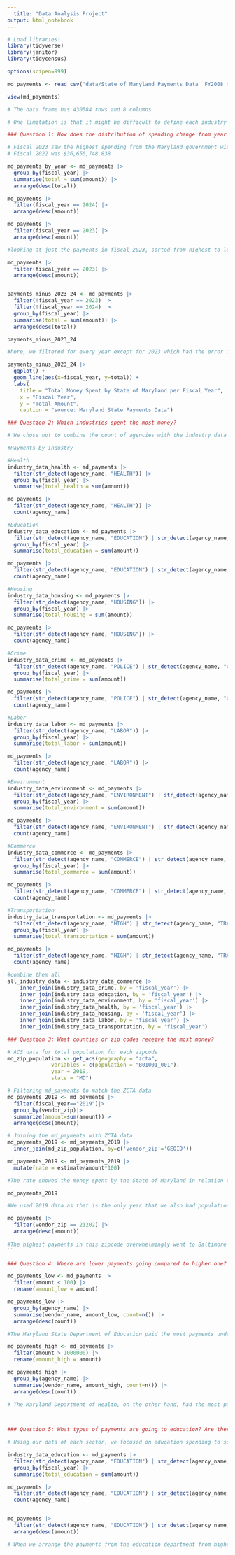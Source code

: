 ```yaml
---
  title: "Data Analysis Project"
output: html_notebook
---
```


```r
# Load libraries!
library(tidyverse)
library(janitor)
library(tidycensus)

options(scipen=999)
```

```r
md_payments <- read_csv("data/State_of_Maryland_Payments_Data__FY2008_to_FY2024.csv") |> clean_names()

view(md_payments)

# The data frame has 430584 rows and 8 columns

# One limitation is that it might be difficult to define each industry just based on agency, and we do not know what each code in the category column means or stands for. In terms sof timeframe, we do not have limitations as our data spans from 2008 to 2024.

```

```r
### Question 1: How does the distribution of spending change from year to year?

# Fiscal 2023 saw the highest spending from the Maryland government with $193,756,398,403 paid.
# Fiscal 2022 was $36,656,748,838	

md_payments_by_year <- md_payments |>
  group_by(fiscal_year) |>
  summarise(total = sum(amount)) |>
  arrange(desc(total)) 

md_payments |>
  filter(fiscal_year == 2024) |>
  arrange(desc(amount)) 

md_payments |>
  filter(fiscal_year == 2023) |>
  arrange(desc(amount)) 

#looking at just the payments in fiscal 2023, sorted from highest to lowest, payments are repeated five times so they are counted five times, which is why the total money seems to be so high. The agency name, vendor name and amount are the exact same, and each is repeated the same amount so we believe this is a data entry error that made its way into the dataset.

md_payments |>
  filter(fiscal_year == 2023) |>
  arrange(desc(amount))


payments_minus_2023_24 <- md_payments |>
  filter(!fiscal_year == 2023) |>
  filter(!fiscal_year == 2024) |>
  group_by(fiscal_year) |>
  summarise(total = sum(amount)) |>
  arrange(desc(total)) 

payments_minus_2023_24

#here, we filtered for every year except for 2023 which had the error in the data to then visualize how spending changed from year to year. We also took out fiscal 2024 because the fiscal year has not ended yet.

payments_minus_2023_24 |>
  ggplot() + 
  geom_line(aes(x=fiscal_year, y=total)) +
  labs(
    title = "Total Money Spent by State of Maryland per Fiscal Year",
    x = "Fiscal Year",
    y = "Total Amount",
    caption = "source: Maryland State Payments Data") 


```

```r
### Question 2: Which industries spent the most money?

# We chose not to combine the count of agencies with the industry data to visibly see the different agencies that were included in each str_detect. This allowed us to view what was counted and have a more reliable and understandable dataset.

#Payments by industry

#Health
industry_data_health <- md_payments |>
  filter(str_detect(agency_name, "HEALTH")) |>
  group_by(fiscal_year) |>
  summarise(total_health = sum(amount))

md_payments |>
  filter(str_detect(agency_name, "HEALTH")) |>
  count(agency_name)

#Education
industry_data_education <- md_payments |>
  filter(str_detect(agency_name, "EDUCATION") | str_detect(agency_name, "SCHOOL")) |>
  group_by(fiscal_year) |>
  summarise(total_education = sum(amount))

md_payments |>
  filter(str_detect(agency_name, "EDUCATION") | str_detect(agency_name, "SCHOOL")) |>
  count(agency_name)

#Housing
industry_data_housing <- md_payments |>
  filter(str_detect(agency_name, "HOUSING")) |>
  group_by(fiscal_year) |>
  summarise(total_housing = sum(amount))

md_payments |>
  filter(str_detect(agency_name, "HOUSING")) |>
  count(agency_name)

#Crime
industry_data_crime <- md_payments |>
  filter(str_detect(agency_name, "POLICE") | str_detect(agency_name, "CRIME") | str_detect(agency_name, "SAFETY")) |>
  group_by(fiscal_year) |>
  summarise(total_crime = sum(amount))

md_payments |>
  filter(str_detect(agency_name, "POLICE") | str_detect(agency_name, "CRIME") | str_detect(agency_name, "SAFETY")) |>
  count(agency_name)

#Labor
industry_data_labor <- md_payments |>
  filter(str_detect(agency_name, "LABOR")) |>
  group_by(fiscal_year) |>
  summarise(total_labor = sum(amount))

md_payments |>
  filter(str_detect(agency_name, "LABOR")) |>
  count(agency_name)

#Environment
industry_data_environment <- md_payments |>
  filter(str_detect(agency_name, "ENVIRONMENT") | str_detect(agency_name, "AGRICULTURE")) |>
  group_by(fiscal_year) |>
  summarise(total_environment = sum(amount))

md_payments |>
  filter(str_detect(agency_name, "ENVIRONMENT") | str_detect(agency_name, "AGRICULTURE")) |>
  count(agency_name)

#Commerce
industry_data_commerce <- md_payments |>
  filter(str_detect(agency_name, "COMMERCE") | str_detect(agency_name, "COMPTROLLER")) |>
  group_by(fiscal_year) |>
  summarise(total_commerce = sum(amount))

md_payments |>
  filter(str_detect(agency_name, "COMMERCE") | str_detect(agency_name, "COMPTROLLER")) |>
  count(agency_name)

#Transportation
industry_data_transportation <- md_payments |>
  filter(str_detect(agency_name, "HIGH") | str_detect(agency_name, "TRANS") | str_detect(agency_name, "MDOT")) |>
  group_by(fiscal_year) |>
  summarise(total_transportation = sum(amount))

md_payments |>
  filter(str_detect(agency_name, "HIGH") | str_detect(agency_name, "TRANS") | str_detect(agency_name, "MDOT")) |>
  count(agency_name)

#combine them all
all_industry_data <- industry_data_commerce |>
    inner_join(industry_data_crime, by = 'fiscal_year') |>
    inner_join(industry_data_education, by = 'fiscal_year') |>
    inner_join(industry_data_environment, by = 'fiscal_year') |>
    inner_join(industry_data_health, by = 'fiscal_year') |>
    inner_join(industry_data_housing, by = 'fiscal_year') |>
    inner_join(industry_data_labor, by = 'fiscal_year') |>
    inner_join(industry_data_transportation, by = 'fiscal_year')


```

```r
### Question 3: What counties or zip codes receive the most money?

# ACS data for total population for each zipcode
md_zip_population <- get_acs(geography = "zcta",
              variables = c(population = "B01001_001"),
              year = 2019,
              state = "MD")

# Filtering md_payments to match the ZCTA data
md_payments_2019 <- md_payments |>
  filter(fiscal_year=="2019")|>
  group_by(vendor_zip)|>
  summarize(amount=sum(amount))|>
  arrange(desc(amount))

# Joining the md_payments with ZCTA data
md_payments_2019 <- md_payments_2019 |>
  inner_join(md_zip_population, by=c('vendor_zip'='GEOID'))

md_payments_2019 <- md_payments_2019 |>
  mutate(rate = estimate/amount*100)

#The rate showed the money spent by the State of Maryland in relation to the population of a given zipcode. But this did not show us much.

md_payments_2019

#We used 2019 data as that is the only year that we also had population data for. The zipcode that the State of Maryland gave the most money to was 21202, which is in Baltimore.

md_payments |>
  filter(vendor_zip == 21202) |>
  arrange(desc(amount))
  
#The highest payments in this zipcode overwhelmingly went to Baltimore City Public Schools from the Maryland State Department of Education.
``
```

```r
### Question 4: Where are lower payments going compared to higher one?

md_payments_low <- md_payments |>
  filter(amount < 100) |>
  rename(amount_low = amount)

md_payments_low |>
  group_by(agency_name) |>
  summarise(vendor_name, amount_low, count=n()) |>
  arrange(desc(count))

#The Maryland State Department of Education paid the most payments under $100, as it had a count of 4383 'low' payments

md_payments_high <- md_payments |>
  filter(amount > 1000000) |>
  rename(amount_high = amount)

md_payments_high |> 
  group_by(agency_name) |>
  summarise(vendor_name, amount_high, count=n()) |>
  arrange(desc(count))

# The Maryland Department of Health, on the other hand, had the most payments above $1,000,000, with 5330 'high' payments.

  

```

```r
### Question 5: What types of payments are going to education? Are there differences in which systems recieve more/less money

# Using our data of each sector, we focused on education spending to see which agencies recieved the most money and how spending changed over time specifically within education.

industry_data_education <- md_payments |>
  filter(str_detect(agency_name, "EDUCATION") | str_detect(agency_name, "SCHOOL")) |>
  group_by(fiscal_year) |>
  summarise(total_education = sum(amount))

md_payments |>
  filter(str_detect(agency_name, "EDUCATION") | str_detect(agency_name, "SCHOOL")) |>
  count(agency_name)


md_payments |>
  filter(str_detect(agency_name, "EDUCATION") | str_detect(agency_name, "SCHOOL")) |>
  arrange(desc(amount))

# When we arrange the payments from the education department from highest to lowest, the highest payment went to the Mount Rainier Police Department, which could be something to look into. After this, Baltimore City Public Schools recieved the next highest payment followed by the Prince George's County Board of Education and Prince George's County Public Schools. We noticed Overlea High School in Baltimore County was one of the few schools that recieved such a high payment as opposed to the districts.


```
